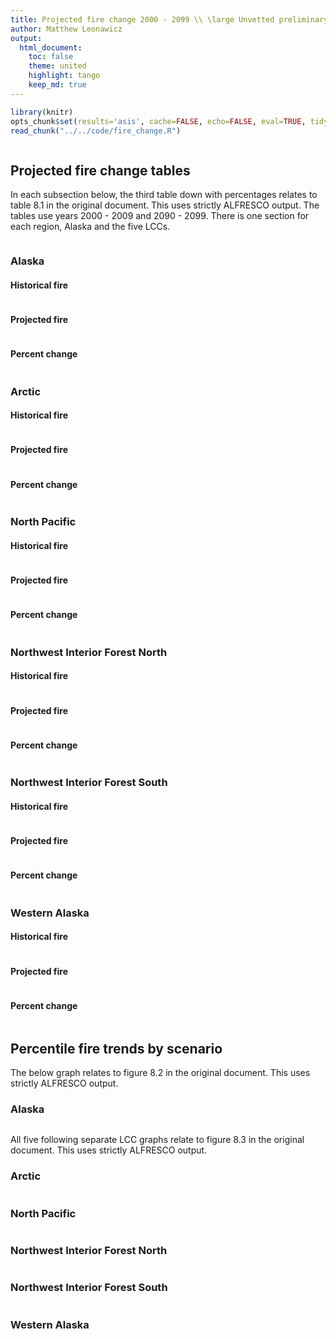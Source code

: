 ```yaml
---
title: Projected fire change 2000 - 2099 \\ \large Unvetted preliminary rush draft from developmental code
author: Matthew Leonawicz
output:
  html_document:
    toc: false
    theme: united
    highlight: tango
    keep_md: true
---
```


```r
library(knitr)
opts_chunk$set(results='asis', cache=FALSE, echo=FALSE, eval=TRUE, tidy=TRUE, message=FALSE, warning=FALSE)
read_chunk("../../code/fire_change.R")
```

```r
```

## Projected fire change tables
In each subsection below, the third table down with percentages relates to table 8.1 in the original document.
This uses strictly ALFRESCO output.
The tables use years 2000 - 2009 and 2090 - 2099.
There is one section for each region, Alaska and the five LCCs.
```r
```

### Alaska
#### Historical fire
```r
```

#### Projected fire
```r
```

#### Percent change
```r
```

### Arctic
#### Historical fire
```r
```

#### Projected fire
```r
```

#### Percent change
```r
```

### North Pacific
#### Historical fire
```r
```

#### Projected fire
```r
```

#### Percent change
```r
```

### Northwest Interior Forest North
#### Historical fire
```r
```

#### Projected fire
```r
```

#### Percent change
```r
```

### Northwest Interior Forest South
#### Historical fire
```r
```

#### Projected fire
```r
```

#### Percent change
```r
```

### Western Alaska
#### Historical fire
```r
```

#### Projected fire
```r
```

#### Percent change
```r
```

## Percentile fire trends by scenario
The below graph relates to figure 8.2 in the original document.
This uses strictly ALFRESCO output.

### Alaska
```r
```

All five following separate LCC graphs relate to figure 8.3 in the original document.
This uses strictly ALFRESCO output.

### Arctic
```r
```

### North Pacific
```r
```

### Northwest Interior Forest North
```r
```

### Northwest Interior Forest South
```r
```

### Western Alaska
```r
```

